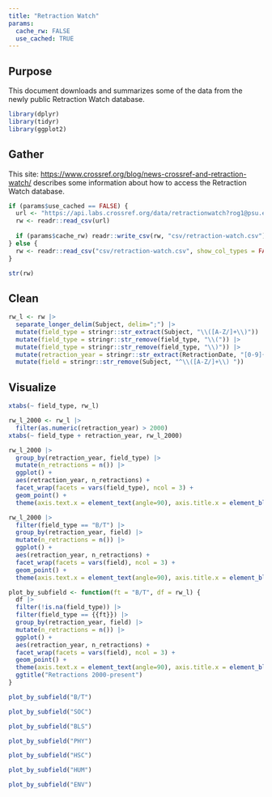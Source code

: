```yaml
---
title: "Retraction Watch"
params: 
  cache_rw: FALSE
  use_cached: TRUE
---
```


## Purpose

This document downloads and summarizes some of the data from the newly public Retraction Watch database.

```r
library(dplyr)
library(tidyr)
library(ggplot2)
```


## Gather

This site: <https://www.crossref.org/blog/news-crossref-and-retraction-watch/> describes some information about how to access the Retraction Watch database.

```r
if (params$use_cached == FALSE) {
  url <- "https://api.labs.crossref.org/data/retractionwatch?rog1@psu.edu"
  rw <- readr::read_csv(url)
  
  if (params$cache_rw) readr::write_csv(rw, "csv/retraction-watch.csv")
} else {
  rw <- readr::read_csv("csv/retraction-watch.csv", show_col_types = FALSE)
}

str(rw)
```

## Clean

```r
rw_l <- rw |>
  separate_longer_delim(Subject, delim=";") |>
  mutate(field_type = stringr::str_extract(Subject, "\\([A-Z/]+\\)")) |>
  mutate(field_type = stringr::str_remove(field_type, "\\(")) |>
  mutate(field_type = stringr::str_remove(field_type, "\\)")) |>
  mutate(retraction_year = stringr::str_extract(RetractionDate, "[0-9]{4}")) |>
  mutate(field = stringr::str_remove(Subject, "^\\([A-Z/]+\\) "))
```

## Visualize

```r
xtabs(~ field_type, rw_l)
```

```r
rw_l_2000 <- rw_l |>
  filter(as.numeric(retraction_year) > 2000)
xtabs(~ field_type + retraction_year, rw_l_2000)
```

```r
rw_l_2000 |>
  group_by(retraction_year, field_type) |>
  mutate(n_retractions = n()) |>
  ggplot() +
  aes(retraction_year, n_retractions) +
  facet_wrap(facets = vars(field_type), ncol = 3) +
  geom_point() +
  theme(axis.text.x = element_text(angle=90), axis.title.x = element_blank())  
```

```r
rw_l_2000 |>
  filter(field_type == "B/T") |>
  group_by(retraction_year, field) |>
  mutate(n_retractions = n()) |>
  ggplot() +
  aes(retraction_year, n_retractions) +
  facet_wrap(facets = vars(field), ncol = 3) +
  geom_point() +
  theme(axis.text.x = element_text(angle=90), axis.title.x = element_blank())  
```

```r
plot_by_subfield <- function(ft = "B/T", df = rw_l) {
  df |>
  filter(!is.na(field_type)) |>
  filter(field_type == {{ft}}) |>
  group_by(retraction_year, field) |>
  mutate(n_retractions = n()) |>
  ggplot() +
  aes(retraction_year, n_retractions) +
  facet_wrap(facets = vars(field), ncol = 3) +
  geom_point() +
  theme(axis.text.x = element_text(angle=90), axis.title.x = element_blank()) +
  ggtitle("Retractions 2000-present")
} 
```

```r
plot_by_subfield("B/T")

plot_by_subfield("SOC")

plot_by_subfield("BLS")

plot_by_subfield("PHY")

plot_by_subfield("HSC")

plot_by_subfield("HUM")

plot_by_subfield("ENV")
```


